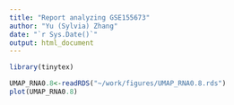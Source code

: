```yaml
---
title: "Report analyzing GSE155673"
author: "Yu (Sylvia) Zhang"
date: "`r Sys.Date()`"
output: html_document
---
```


```r
library(tinytex)

```

```r
UMAP_RNA0.8<-readRDS("~/work/figures/UMAP_RNA0.8.rds")
plot(UMAP_RNA0.8)
```